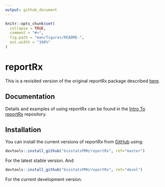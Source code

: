 ```yaml
---
output: github_document
---
```


<!-- README.md is generated from README.Rmd. Please edit that file -->

```r
knitr::opts_chunk$set(
  collapse = TRUE,
  comment = "#>",
  fig.path = "man/figures/README-",
  out.width = "100%"
)
```
# reportRx

<!-- badges: start -->
<!-- badges: end -->
This is a revisited version of the original reportRx package described [here](https://github.com/rdelbel/reportRx).

## Documentation

Details and examples of using reportRx can be found in the [Intro To reportRx](https://biostatspmh.github.io/IntroToReportRx/reportrx.html) repository.

## Installation

You can install the current versions of reportRx from [GitHub](https://github.com) using:

``` r
devtools::install_github("biostatsPMH/reportRx", ref="master")
```
For the latest stable version. And

``` r
devtools::install_github("biostatsPMH/reportRx", ref="devel")
```
For the current development version.